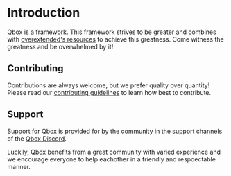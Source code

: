 # Introduction

Qbox is a framework. This framework strives to be greater and combines with [overextended's resources](https://github.com/overextended) to achieve this greatness. Come witness the greatness and be overwhelmed by it!


## Contributing

Contributions are always welcome, but we prefer quality over quantity! Please read our [contributing guidelines](https://qbox-project.github.io/contributors) to learn how best to contribute.


## Support

Support for Qbox is provided for by the community in the support channels of the [Qbox Discord](https://discord.gg/qbox).

Luckily, Qbox benefits from a great community with varied experience and we encourage everyone to help eachother in a friendly and respoectable manner.